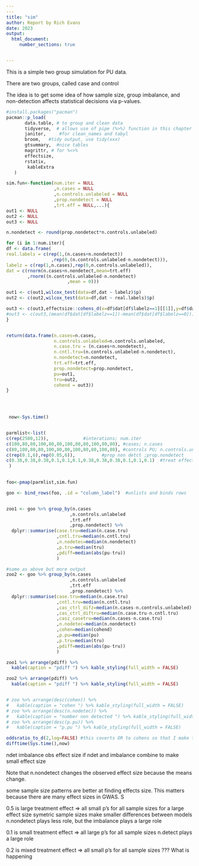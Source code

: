 ```yaml
---
---
title: "sim"
author: Report by Rich Evans
date: 2023
output: 
  html_document:
     number_sections: true


---
```


This is a simple two group simulation for PU data. 

There are two groups, called case and control

The idea is to get some idea of how sample size, group imbalance, and non-detection affects statistical decisions via p-values.

```r
#install.packages("pacman")
pacman::p_load(
       data.table, # to group and clean data
       tidyverse,  # allows use of pipe (%>%) function in this chapter
       janitor,     #for clean_names and tabyl
       broom,   #tidy output, use tidy(xxx)
       gtsummary,  #nice tables
       magrittr, # for %<>%
       effectsize,
       rstatix,
        kableExtra
   ) 
```




```r

sim.fun<-function(num.iter = NULL
                  ,n.cases = NULL    
                  ,n.controls.unlabeled = NULL          
                  ,prop.nondetect = NULL
                  ,trt.eff = NULL,...){
out1 <- NULL
out2 <- NULL
out3 <- NULL

n.nondetect <- round(prop.nondetect*n.controls.unlabeled)

for (i in 1:num.iter){
df <- data.frame(
real.labels = c(rep(1,(n.cases+n.nondetect))
                 ,rep(0,(n.controls.unlabeled-n.nondetect))),
labelz = c(rep(1,n.cases),rep(0,n.controls.unlabeled)),
dat = c(rnorm(n.cases+n.nondetect,mean=trt.eff)
        ,rnorm((n.controls.unlabeled-n.nondetect)
                       ,mean = 0)))

out1 <- c(out1,wilcox_test(data=df,dat ~ labelz)$p)
out2 <- c(out2,wilcox_test(data=df,dat ~ real.labels)$p)

out3 <- c(out3,effectsize::cohens_d(x=df$dat[df$labelz==1][[1]],y=df$dat[df$labelz==0])[[1]])
#out3 <- c(out3,(mean(df$dat[df$labelz==1])-mean(df$dat[df$labelz==0])))
}


return(data.frame(n.cases=n.cases,
                  n.controls.unlabeled=n.controls.unlabeled,
                  n.case.tru = (n.cases+n.nondetect),
                  n.cntl.tru=(n.controls.unlabeled-n.nondetect),
                  n.nondetect=n.nondetect,
                  trt.eff=trt.eff,
                  prop.nondetect=prop.nondetect,
                  pu=out1,
                  tru=out2,
                  cohend = out3))
}


                    
```





```r
 now<-Sys.time()


parmlist<-list(
c(rep(2500,12)),             #interations; num.iter
c(100,80,80,100,80,80,100,80,80,100,80,80), #cases; n.cases
c(80,100,80,80,100,80,80,100,80,80,100,80), #controls PU; n.controls.unlabeled
c(rep(0.1,6),rep(0.05,6)),          #prop non detct ;prop.nondetect
c(0.38,0.38,0.38,0.1,0.1,0.1,0.38,0.38,0.38,0.1,0.1,0.1)  #treat effect; trt.eff 
 )
 

foo<-pmap(parmlist,sim.fun)

goo <- bind_rows(foo, .id = "column_label")  #unlists and binds rows


zoo1 <- goo %>% group_by(n.cases
                        ,n.controls.unlabeled
                        ,trt.eff
                        ,prop.nondetect) %>% 
  dplyr::summarise(case.tru=median(n.case.tru)
                   ,cntl.tru=median(n.cntl.tru)
                   ,n.nodetec=median(n.nondetect)
                   ,p.tru=median(tru)
                   ,pdiff=median(abs(pu-tru))
                   ) 

#same as above but more output
zoo2 <- goo %>% group_by(n.cases
                        ,n.controls.unlabeled
                        ,trt.eff
                        ,prop.nondetect) %>% 
  dplyr::summarise(case.tru=median(n.case.tru)
                   ,cntl.tru=median(n.cntl.tru)
                   ,cas_ctrl_difz=median(n.cases-n.controls.unlabeled)
                   ,cas_ctrl_diftru=median(n.case.tru-n.cntl.tru)
                   ,casz_casetru=median(n.cases-n.case.tru)
                   ,n.nodetec=median(n.nondetect)
                   ,cohen=median(cohend)
                   ,p.pu=median(pu)
                   ,p.tru=median(tru)
                   ,pdiff=median(abs(pu-tru))
                   ) 

zoo1 %>% arrange(pdiff) %>% 
  kable(caption = "pdiff ") %>% kable_styling(full_width = FALSE)

zoo2 %>% arrange(pdiff) %>% 
  kable(caption = "pdiff ") %>% kable_styling(full_width = FALSE)


# zoo %>% arrange(desc(cohen)) %>% 
#   kable(caption = "cohen ") %>% kable_styling(full_width = FALSE)
# zoo %>% arrange(desc(n.nodetec)) %>% 
#   kable(caption = "number non detected ") %>% kable_styling(full_width = FALSE)
# zoo %>% arrange(desc(p.pu)) %>% 
#   kable(caption = "p.pu ") %>% kable_styling(full_width = FALSE)

oddsratio_to_d(2,log=FALSE) #this coverts OR to cohens so that I make this like SNPs data
difftime(Sys.time(),now)
```



ndet
imbalance 
obs effect size
if ndet and imbalance combine to make small effect size


Note that n.nondetect changes the observed effect size because the means change.

some sample size patterns are better at finding effects size. This matters because there are many effect sizes in GWAS. S

0.5 is large treatment effect => all small p's for all sample sizes
for a large effect size symetric sample sizes make smaller differences between models
n.nondetect plays less role, but the imbalance plays a large role

0.1 is small treatment effect => all large p's for all sample sizes
n.detect plays a large role 

0.2 is mixed treatment effect => all small p's for all sample sizes
??? What is happening



